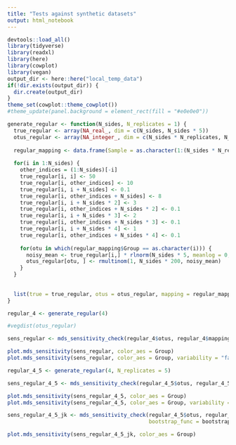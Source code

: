 ```yaml
---
title: "Tests against synthetic datasets"
output: html_notebook
---
```



```r
devtools::load_all()
library(tidyverse)
library(readxl)
library(here)
library(cowplot)
library(vegan)
output_dir <- here::here("local_temp_data")
if(!dir.exists(output_dir)) {
  dir.create(output_dir)
}
theme_set(cowplot::theme_cowplot())
#theme_update(panel.background = element_rect(fill = "#e0e0e0"))
```



```r
generate_regular <- function(N_sides, N_replicates = 1) {
  true_regular <- array(NA_real_, dim = c(N_sides, N_sides * 5))
  otus_regular <- array(NA_integer_, dim = c(N_sides * N_replicates, N_sides * 5))
  
  regular_mapping <- data.frame(Sample = as.character(1:(N_sides * N_replicates)), Group = rep(as.character((1:N_sides)), each = N_replicates))
  
  for(i in 1:N_sides) {
    other_indices = (1:N_sides)[-i]
    true_regular[i, i] <- 50
    true_regular[i, other_indices] <- 10
    true_regular[i, i + N_sides] <- 0.1
    true_regular[i, other_indices + N_sides] <- 8
    true_regular[i, i + N_sides * 2] <- 3
    true_regular[i, other_indices + N_sides * 2] <- 0.1
    true_regular[i, i + N_sides * 3] <- 2
    true_regular[i, other_indices + N_sides * 3] <- 0.1
    true_regular[i, i + N_sides * 4] <- 1
    true_regular[i, other_indices + N_sides * 4] <- 0.1
    
    for(otu in which(regular_mapping$Group == as.character(i))) {
      noisy_mean <- true_regular[i,] * rlnorm(N_sides * 5, meanlog = 0, sdlog = 0.1)
      otus_regular[otu, ] <- rmultinom(1, N_sides * 200, noisy_mean) 
    }
  }
  
  
  list(true = true_regular, otus = otus_regular, mapping = regular_mapping)
}

regular_4 <- generate_regular(4)

#vegdist(otus_regular)

sens_regular <- mds_sensitivity_check(regular_4$otus, regular_4$mapping)
```
```r
plot.mds_sensitivity(sens_regular, color_aes = Group)
plot.mds_sensitivity(sens_regular, color_aes = Group, variability = "facet")
```

```r
regular_4_5 <- generate_regular(4, N_replicates = 5)

sens_regular_4_5 <- mds_sensitivity_check(regular_4_5$otus, regular_4_5$mapping)
```
```r
plot.mds_sensitivity(sens_regular_4_5, color_aes = Group)
plot.mds_sensitivity(sens_regular_4_5, color_aes = Group, variability = "facet")
```
```r
sens_regular_4_5_jk <- mds_sensitivity_check(regular_4_5$otus, regular_4_5$mapping, 
                                             bootstrap_func = bootstrap_reads_jackknife_observations)

plot.mds_sensitivity(sens_regular_4_5_jk, color_aes = Group)

```



